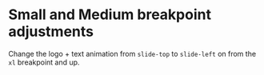 # Small and Medium breakpoint adjustments

Change the logo + text animation from `slide-top` to `slide-left` on from the `xl` breakpoint and up.

